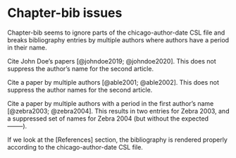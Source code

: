 # Chapter-bib issues

Chapter-bib seems to ignore parts of the chicago-author-date CSL file and breaks bibliography entries by multiple authors where authors have a period in their name.

Cite John Doe's papers [@johndoe2019; @johndoe2020]. This does not suppress the author's name for the second article.

Cite a paper by multiple authors [@able2001; @able2002]. This does not suppress the author names for the second article.

Cite a paper by multiple authors with a period in the first author's name [@zebra2003; @zebra2004]. This results in two entries for Zebra 2003, and a suppressed set of names for Zebra 2004 (but without the expected --------).

If we look at the [References] section, the bibliography is rendered properly according to the chicago-author-date CSL file.